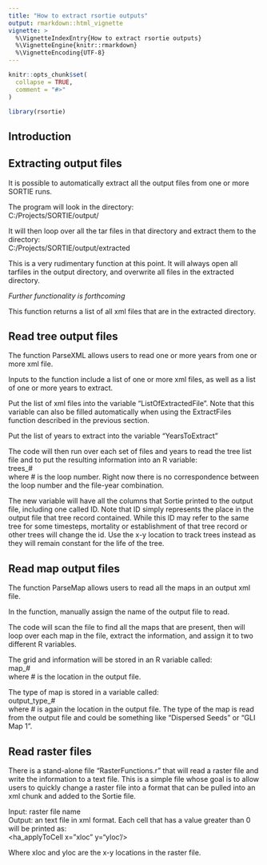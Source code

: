 ```yaml
---
title: "How to extract rsortie outputs"
output: rmarkdown::html_vignette
vignette: >
  %\VignetteIndexEntry{How to extract rsortie outputs}
  %\VignetteEngine{knitr::rmarkdown}
  %\VignetteEncoding{UTF-8}
---
```


```r
knitr::opts_chunk$set(
  collapse = TRUE,
  comment = "#>"
)
```

```r
library(rsortie)
```

## Introduction  


## Extracting output files  

It is possible to automatically extract all the output files from one or more SORTIE runs.  

The program will look in the directory:  
C:/Projects/SORTIE/output/  

It will then loop over all the tar files in that directory and extract them to the directory:  
C:/Projects/SORTIE/output/extracted  

This is a very rudimentary function at this point. It will always open all tarfiles in the output directory, and overwrite all files in the extracted directory.  

*Further functionality is forthcoming*  

This function returns a list of all xml files that are in the extracted directory.  


## Read tree output files  

The function ParseXML allows users to read one or more years from one or more xml file.  

Inputs to the function include a list of one or more xml files, as well as a list of one or more years to extract.  

Put the list of xml files into the variable “ListOfExtractedFile”. Note that this variable can also be filled automatically when using the ExtractFiles function described in the previous section.  

Put the list of years to extract into the variable “YearsToExtract”  

The code will then run over each set of files and years to read the tree list file and to put the resulting
information into an R variable:  
trees_#  
where # is the loop number. Right now there is no correspondence between the loop number and the file-year combination.  

The new variable will have all the columns that Sortie printed to the output file, including one called ID. Note that ID simply represents the place in the output file that tree record contained. While this ID may refer to the same tree for some timesteps, mortality or establishment of that tree record or other trees will change the id. Use the x-y location to track trees instead as they will remain constant for the life of the tree.  


## Read map output files  

The function ParseMap allows users to read all the maps in an output xml file.  

In the function, manually assign the name of the output file to read.  

The code will scan the file to find all the maps that are present, then will loop over each map in the file, extract the information, and assign it to two different R variables.  

The grid and information will be stored in an R variable called:  
map_#  
where # is the location in the output file.  

The type of map is stored in a variable called:  
output_type_#  
where # is again the location in the output file. The type of the map is read from the output file and could be something like “Dispersed Seeds” or "GLI Map 1”.  


## Read raster files  

There is a stand-alone file “RasterFunctions.r” that will read a raster file and write the information to a text file. This is a simple file whose goal is to allow users to quickly change a raster file into a format that can be pulled into an xml chunk and added to the Sortie file.  

Input: raster file name  
Output: an text file in xml format. Each cell that has a value greater than 0 will be printed as:  
<ha_applyToCell x=”xloc” y="yloc’/>  

Where xloc and yloc are the x-y locations in the raster file.  
